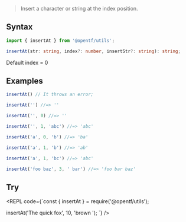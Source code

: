 
> Insert a character or string at the index position.

## Syntax

```ts
import { insertAt } from '@opentf/utils';

insertAt(str: string, index?: number, insertStr?: string): string;
```

<Callout type="info">
Default index = 0
</Callout>

## Examples

```ts
insertAt() // It throws an error;

insertAt('') //=> ''

insertAt('', 0) //=> ''

insertAt('', 1, 'abc') //=> 'abc'

insertAt('a', 0, 'b') //=> 'ba'

insertAt('a', 1, 'b') //=> 'ab'

insertAt('a', 1, 'bc') //=> 'abc'

insertAt('foo baz', 3, ' bar') //=> 'foo bar baz'
```

## Try

<REPL code={`const { insertAt } = require('@opentf/utils');

insertAt('The quick fox', 10, 'brown ');
`} />